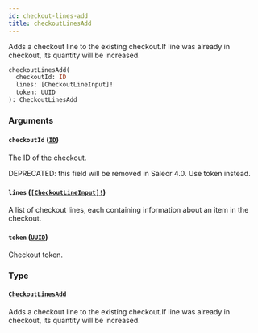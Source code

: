 ```yaml
---
id: checkout-lines-add
title: checkoutLinesAdd
---
```


Adds a checkout line to the existing checkout.If line was already in checkout, its quantity will be increased.

```graphql
checkoutLinesAdd(
  checkoutId: ID
  lines: [CheckoutLineInput]!
  token: UUID
): CheckoutLinesAdd

```

### Arguments

#### `checkoutId` ([`ID`](../../../developer/api-reference/scalars/id))

The ID of the checkout.

DEPRECATED: this field will be removed in Saleor 4.0. Use token instead.

#### `lines` ([`[CheckoutLineInput]!`](../../../developer/api-reference/inputs/checkout-line-input))

A list of checkout lines, each containing information about an item in the checkout.

#### `token` ([`UUID`](../../../developer/api-reference/scalars/uuid))

Checkout token.

### Type

#### [`CheckoutLinesAdd`](../../../developer/api-reference/objects/checkout-lines-add)

Adds a checkout line to the existing checkout.If line was already in checkout, its quantity will be increased.
